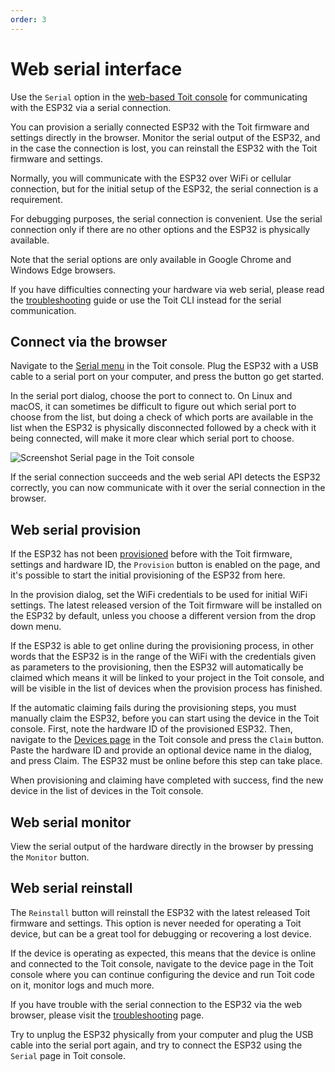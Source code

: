 ```yaml
---
order: 3
---
```



# Web serial interface

Use the `Serial` option in the [web-based Toit console](https://console.toit.io/serial)
for communicating with the ESP32 via a serial connection.

You can provision a serially connected ESP32 with the Toit firmware and settings directly in the browser.
Monitor the serial output of the ESP32, and in the case the connection is lost, you can reinstall the
ESP32 with the Toit firmware and settings.

Normally, you will communicate with the ESP32 over WiFi or cellular connection, but for the initial setup of the ESP32, the serial
connection is a requirement.

For debugging purposes, the serial connection is convenient. Use the serial connection only if there are no other options
and the ESP32 is physically available.

<Note type="warning" title="Limitations">

Note that the serial options are only available in
Google Chrome and Windows Edge browsers.

If you have difficulties connecting your hardware via web serial, please read the [troubleshooting](../serialport) guide or use the Toit CLI instead for the serial communication.

</Note>

## Connect via the browser

Navigate to the [Serial menu](https://console.toit.io/serial) in the Toit console. Plug the ESP32 with a USB cable to a serial port on your computer,
and press the button go get started.

In the serial port dialog, choose the port to connect to. On Linux and macOS, it can sometimes be difficult to figure out which serial port to
choose from the list, but doing a check of which ports are available in the list when the ESP32 is physically disconnected followed by a
check with it being connected, will make it more clear which serial port to choose.

<img src={Serial} alt="Screenshot Serial page in the Toit console" />

If the serial connection succeeds and the web serial API detects the ESP32 correctly, you can now communicate with
it over the serial connection in the browser.

## Web serial provision

If the ESP32 has not been [provisioned](../provision) before with the Toit firmware, settings and hardware ID, the `Provision` button
is enabled on the page, and it's possible to start the initial provisioning of the ESP32 from here.

In the provision dialog, set the WiFi credentials to be used for initial WiFi settings. The latest released version of the Toit firmware
will be installed on the ESP32 by default, unless you choose a different version from the drop down menu.

If the ESP32 is able to get online during the provisioning process, in other words that the ESP32 is in the range of the
WiFi with the credentials given as parameters to the provisioning, then the ESP32 will automatically be claimed which means it will be linked
to your project in the Toit console, and will be visible in the list of devices when the provision process has finished.

If the automatic claiming fails during the provisioning steps, you must manually claim the ESP32, before you can start using the
device in the Toit console. First, note the hardware ID of the provisioned ESP32. Then, navigate to the [Devices page](https://console.toit.io/devices) in the Toit console and
press the `Claim` button. Paste the hardware ID and provide an optional device name in the dialog, and press Claim.
The ESP32 must be online before this step can take place.

When provisioning and claiming have completed with success, find the new device in the list of devices in the Toit console.

## Web serial monitor

View the serial output of the hardware directly in the browser by pressing the `Monitor` button.

## Web serial reinstall

The `Reinstall` button will reinstall the ESP32 with the latest released Toit firmware and settings. This option is never needed for operating
a Toit device, but can be a great tool for debugging or recovering a lost device.

If the device is operating as expected, this means that the device is online and connected to the Toit console,
navigate to the device page in the Toit console where you can continue configuring the device and run Toit code on it,
monitor logs and much more.

<Note title="Trouble with web serial?">

If you have trouble with the serial connection to the ESP32 via the web browser,
please visit the [troubleshooting](../serialport) page.

Try to unplug the ESP32 physically from your computer and plug the USB cable into the serial port again,
and try to connect the ESP32 using the `Serial` page in Toit console.

</Note>
